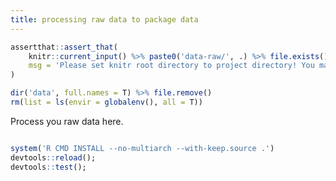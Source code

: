 ```yaml
---
title: processing raw data to package data
---
```


```r
assertthat::assert_that(
    knitr::current_input() %>% paste0('data-raw/', .) %>% file.exists(),
    msg = 'Please set knitr root directory to project directory! You may try running `rmarkdown::render("data-raw/data.Rmd")` at project directory or clicking `Knit` button on the top of this document in RStudio.'
)
```

```r
dir('data', full.names = T) %>% file.remove()
rm(list = ls(envir = globalenv(), all = T))
```

Process you raw data here.

```r

```


```r
system('R CMD INSTALL --no-multiarch --with-keep.source .')
devtools::reload();
devtools::test();
```




